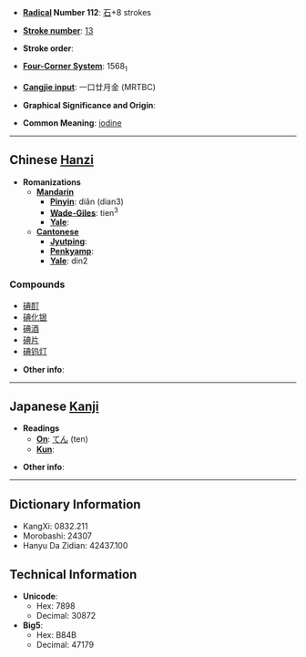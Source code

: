 * '''[[Wiktionary:Chinese radical index| Radical]] Number 112''': [[Wiktionary:Chinese radical index 石|石]]+8 strokes

* '''[[Wiktionary:Chinese total strokes index|Stroke number]]''': [[Wiktionary:Chinese total strokes index 13|13]]

* '''Stroke order''': 

* '''[[Wiktionary:Chinese four corner index|Four-Corner System]]''': 1568<sub>1</sub>

* '''[[Wiktionary:Chinese Cangjie index|Cangjie input]]''': 一口廿月金 (MRTBC)

* '''Graphical Significance and Origin''': 

* '''Common Meaning''': [[iodine]]

----

== Chinese [[Hanzi]] ==

* '''Romanizations'''
** '''[[Mandarin]]'''
*** '''[[Pinyin]]''': diǎn (dian3)
*** '''[[Wade-Giles]]''': tien<sup>3</sup>
*** '''[[Yale]]''': 
** '''[[Cantonese]]'''
*** '''[[Jyutping]]''':
*** '''[[Penkyamp]]''': 
*** '''[[Yale]]''': din2

===Compounds===
*[[碘酊]]
*[[碘化银]]
*[[碘酒]]
*[[碘片]]
*[[碘钨灯]]

* '''Other info''': 

----

== Japanese [[Kanji]] ==

* '''Readings'''
** '''[[On]]''': [[てん]] (ten)
** '''[[Kun]]''': 

* '''Other info''':  

----

== Dictionary Information ==

* KangXi: 0832.211
* Morobashi: 24307
* Hanyu Da Zidian: 42437.100

== Technical Information ==

* '''Unicode''':
** Hex: 7898
** Decimal: 30872
* '''Big5''':
** Hex: B84B
** Decimal: 47179